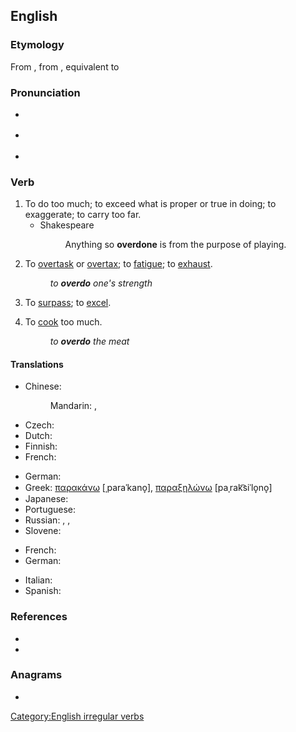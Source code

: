 ==English==

===Etymology===
From {{inh|en|enm|overdon}}, from {{inh|en|ang|oferdōn}}, equivalent to {{af|en|over-|do}}

===Pronunciation===
* {{a|RP}} {{IPA|/ˌəʊ.vəˈdu/|lang=en}}
* {{a|US}} {{IPA|/ˌoʊ.vəɹˈdu/|lang=en}}
* {{homophones|lang=en|overdue}} {{qualifier|US, some dialects}}

===Verb===
{{en-verb|overdoes|overdoing|overdid|overdone}}

# To do too much; to exceed what is proper or true in doing; to exaggerate; to carry too far.
#* Shakespeare
#*: Anything so '''overdone''' is from the purpose of playing.
# To [[overtask]] or [[overtax]]; to [[fatigue]]; to [[exhaust]].
#: ''to '''overdo''' one's strength''
# To [[surpass]]; to [[excel]].
#: {{rfquotek|Tennyson}}
# To [[cook]] too much.
#: ''to '''overdo''' the meat''

====Translations====
{{trans-top|to do too much of something}}
* Chinese:
*: Mandarin: {{t|cmn|[[做]][[得]][[過分]]|sc=Hani}}, {{t|cmn|[[做]][[得]][[过分]]|tr=zuò de guòfèn|sc=Hani}}
* Czech: {{t+|cs|přehnat}}
* Dutch: {{t+|nl|overdrijven}}
* Finnish: {{t+|fi|liioitella}}
* French: {{t|fr|en faire trop}}
{{trans-mid}}
* German: {{t+|de|übertreiben}}
* Greek: [[παρακάνω]] [ˌparaˈkano̞], [[παραξηλώνω]] [paˌrak͡siˈlo̞no̞]
* Japanese: {{t|ja|やり過ぎる|tr=yarisugiru}}
* Portuguese: {{t+|pt|exagerar}}
* Russian: {{t+|ru|перестараться}}, {{t+|ru|переусердствовать}}, {{qualifier|informal}} {{t+|ru|переборщить}}
* Slovene: {{t|sl|pretiravati}}
{{trans-bottom}}

{{trans-top|to cook too much}}
* French: {{t|fr|trop cuire}}
* German: {{t|de|zu lange kochen}}
{{trans-mid}}
* Italian: {{t|it|cuocere troppo}}
* Spanish: {{t|es|cocer demasiado}}
{{trans-bottom}}

===References===
* {{R:Century 1911}}
* {{R:Webster 1913}}

===Anagrams===
* {{anagrams|en|do over|do-over|doover}}

[[Category:English irregular verbs]]